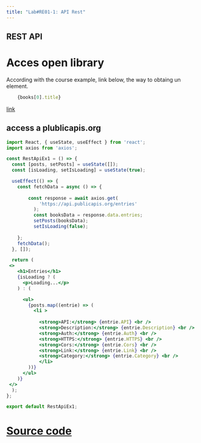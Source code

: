 ```yaml
---
title: "Lab#RE01-1: API Rest"
---
```


## REST API

# Acces open library

According with the course example, link below, the way to obtaing un element.


```JSX
    {books[0].title}
```

[link](https://albertprofe.dev/reactjs/rjslab1.html)


## access a plublicapis.org

```JSX
import React, { useState, useEffect } from 'react';
import axios from 'axios';

const RestApiEx1 = () => {
  const [posts, setPosts] = useState([]);
  const [isLoading, setIsLoading] = useState(true);

  useEffect(() => {
    const fetchData = async () => {
      
        const response = await axios.get(
            'https://api.publicapis.org/entries'
          );
          const booksData = response.data.entries;
          setPosts(booksData);
          setIsLoading(false);
    
    };
    fetchData();
  }, []);

  return (
 <>
    <h1>Entries</h1>
    {isLoading ? (
      <p>Loading...</p>
    ) : (

      <ul>      
        {posts.map((entrie) => (
          <li >
            
            <strong>API:</strong> {entrie.API} <br />
            <strong>Description:</strong> {entrie.Description} <br />
            <strong>Auth:</strong> {entrie.Auth} <br />
            <strong>HTTPS:</strong> {entrie.HTTPS} <br />
            <strong>Cors:</strong> {entrie.Cors} <br />
            <strong>Link:</strong> {entrie.Link} <br />
            <strong>Category:</strong> {entrie.Category} <br />            
            </li>
        ))}
      </ul>
    )}
 </>
  );
};

export default RestApiEx1;

```


# [Source code](https://github.com/rarmero/labscifolavioleta/tree/main/src/reactLab1)